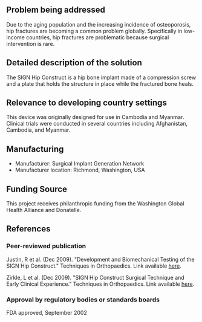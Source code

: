 {{Medical Device
|Health Topic=Physical disabilities
|Classification=Treatment
|Scope=Commercialized
|Location=Africa, Asia, South America
|Image=Hipconstruct.jpg
}}
<!-- Please make sure to use the format provided below for consistency between all devices. -->
==Problem being addressed==
Due to the aging population and the increasing incidence of osteoporosis, hip fractures are becoming a common problem globally.  Specifically in low-income countries, hip fractures are problematic because surgical intervention is rare.

==Detailed description of the solution==
The SIGN Hip Construct is a hip bone implant made of a compression screw and a plate that holds the structure in place while the fractured bone heals.

==Relevance to developing country settings==
This device was originally designed for use in Cambodia and Myanmar. Clinical trials were conducted in several countries including Afghanistan, Cambodia, and Myanmar.

==Manufacturing==
*Manufacturer: Surgical Implant Generation Network
*Manufacturer location: Richmond, Washington, USA
 
==Funding Source==
This project receives philanthropic funding from the Washington Global Health Alliance and Donatelle.

==References==
===Peer-reviewed publication===
Justin, R et al. (Dec 2009). "Development and Biomechanical Testing of the SIGN Hip Construct." Techniques in Orthopaedics. Link available [http://journals.lww.com/techortho/Fulltext/2009/12000/Development_and_Biomechanical_Testing_of_the_SIGN.7.aspx here].

Zirkle, L et al. (Dec 2009). "SIGN Hip Construct Surgical Technique and Early Clinical Experience." Techniques in Orthopaedics. Link available [http://journals.lww.com/techortho/Fulltext/2009/12000/SIGN_Hip_Construct_Surgical_Technique_and_Early.6.aspx here].

===Approval by regulatory bodies or standards boards===
FDA approved, September 2002

<!-- Add relevant categories, such as [[Category:HIV]] or [[Category:Malaria]] below this line -->